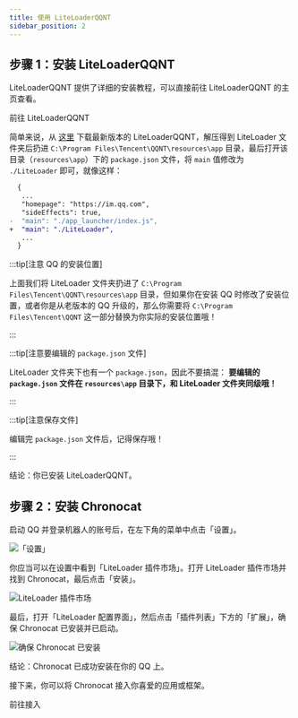 ```yaml
---
title: 使用 LiteLoaderQQNT
sidebar_position: 2
---
```



## 步骤 1：安装 LiteLoaderQQNT

<UntrustedContents />

LiteLoaderQQNT 提供了详细的安装教程，可以直接前往 LiteLoaderQQNT 的主页查看。

<Link
  className="button button--secondary button--lg"
  to="https://llqqnt.mukapp.top"
>
  <span>前往 LiteLoaderQQNT</span>
</Link>

简单来说，从 [这里](https://github.com/LiteLoaderQQNT/LiteLoaderQQNT/releases) 下载最新版本的
LiteLoaderQQNT，解压得到 LiteLoader 文件夹后扔进
`C:\Program Files\Tencent\QQNT\resources\app` 目录，最后打开该目录（`resources\app`）下的
`package.json` 文件，将 `main` 值修改为 `./LiteLoader` 即可，就像这样：

```diff
  {
   ...
   "homepage": "https://im.qq.com",
   "sideEffects": true,
-  "main": "./app_launcher/index.js",
+  "main": "./LiteLoader",
   ...
  }
```

:::tip[注意 QQ 的安装位置]

上面我们将 LiteLoader 文件夹扔进了 `C:\Program Files\Tencent\QQNT\resources\app`
目录，但如果你在安装 QQ 时修改了安装位置，或者你是从老版本的 QQ
升级的，那么你需要将 `C:\Program Files\Tencent\QQNT` 这一部分替换为你实际的安装位置哦！

:::

:::tip[注意要编辑的 `package.json` 文件]

LiteLoader 文件夹下也有一个 `package.json`，因此不要搞混：
**要编辑的 `package.json` 文件在 `resources\app` 目录下，和 LiteLoader 文件夹同级哦！**

:::

:::tip[注意保存文件]

编辑完 `package.json` 文件后，记得保存哦！

:::

结论：你已安装 LiteLoaderQQNT。

## 步骤 2：安装 Chronocat

启动 QQ 并登录机器人的账号后，在左下角的菜单中点击「设置」。

![「设置」](settings1.png)

你应当可以在设置中看到「LiteLoader 插件市场」。打开 LiteLoader 插件市场并找到
Chronocat，最后点击「安装」。

![LiteLoader 插件市场](llqqnt-market.png)

最后，打开「LiteLoader 配置界面」，然后点击「插件列表」下方的「扩展」，确保 Chronocat
已安装并已启动。

![确保 Chronocat 已安装](llqqnt-ensure.png)

结论：Chronocat 已成功安装在你的 QQ 上。

接下来，你可以将 Chronocat 接入你喜爱的应用或框架。

<Link
  className="button button--secondary button--lg button--normal"
  to="/connect"
>
  <span>前往接入</span>
</Link>
